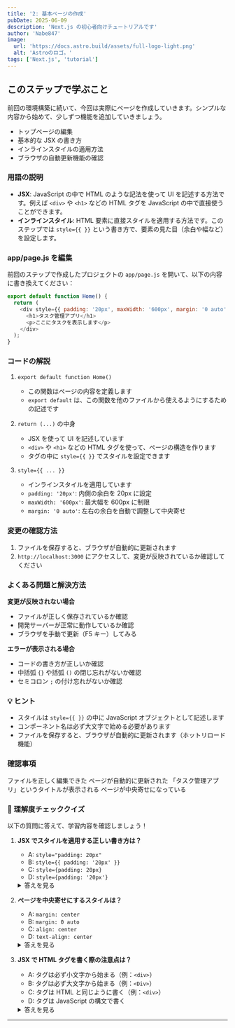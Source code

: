 ```yaml
---
title: '2: 基本ページの作成'
pubDate: 2025-06-09
description: 'Next.js の初心者向けチュートリアルです'
author: 'Nabe847'
image:
  url: 'https://docs.astro.build/assets/full-logo-light.png'
  alt: 'Astroのロゴ。'
tags: ['Next.js', 'tutorial']
---
```


## このステップで学ぶこと

前回の環境構築に続いて、今回は実際にページを作成していきます。シンプルな内容から始めて、少しずつ機能を追加していきましょう。

- トップページの編集
- 基本的な JSX の書き方
- インラインスタイルの適用方法
- ブラウザの自動更新機能の確認

### 用語の説明

- **JSX**: JavaScript の中で HTML のような記法を使って UI を記述する方法です。例えば `<div>` や `<h1>` などの HTML タグを JavaScript の中で直接使うことができます。
- **インラインスタイル**: HTML 要素に直接スタイルを適用する方法です。このステップでは `style={{ }}` という書き方で、要素の見た目（余白や幅など）を設定します。

### app/page.js を編集

前回のステップで作成したプロジェクトの `app/page.js` を開いて、以下の内容に書き換えてください：

```javascript
export default function Home() {
  return (
    <div style={{ padding: '20px', maxWidth: '600px', margin: '0 auto' }}>
      <h1>タスク管理アプリ</h1>
      <p>ここにタスクを表示します</p>
    </div>
  );
}
```

### コードの解説

1. `export default function Home()`
   - この関数はページの内容を定義します
   - `export default` は、この関数を他のファイルから使えるようにするための記述です

2. `return (...)` の中身

   - JSX を使って UI を記述しています
   - `<div>` や `<h1>` などの HTML タグを使って、ページの構造を作ります
   - タグの中に `style={{ }}` でスタイルを設定できます

3. `style={{ ... }}`
   - インラインスタイルを適用しています
   - `padding: '20px'`: 内側の余白を 20px に設定
   - `maxWidth: '600px'`: 最大幅を 600px に制限
   - `margin: '0 auto'`: 左右の余白を自動で調整して中央寄せ

### 変更の確認方法

1. ファイルを保存すると、ブラウザが自動的に更新されます
2. `http://localhost:3000` にアクセスして、変更が反映されているか確認してください

### よくある問題と解決方法

**変更が反映されない場合**

- ファイルが正しく保存されているか確認
- 開発サーバーが正常に動作しているか確認
- ブラウザを手動で更新（F5 キー）してみる

**エラーが表示される場合**

- コードの書き方が正しいか確認
- 中括弧 `{}` や括弧 `()` の閉じ忘れがないか確認
- セミコロン `;` の付け忘れがないか確認

### 💡 ヒント

- スタイルは `style={{ }}` の中に JavaScript オブジェクトとして記述します
- コンポーネント名は必ず大文字で始める必要があります
- ファイルを保存すると、ブラウザが自動的に更新されます（ホットリロード機能）

### 確認事項


<div>
  <ChecklistItem client:load id="step2-point1">
    ファイルを正しく編集できた
  </ChecklistItem>
  <ChecklistItem client:load id="step2-point2">
    ページが自動的に更新された
  </ChecklistItem>
  <ChecklistItem client:load id="step2-point3">
    「タスク管理アプリ」というタイトルが表示される
  </ChecklistItem>
  <ChecklistItem client:load id="step2-point4">
    ページが中央寄せになっている
  </ChecklistItem>
</div>

### 🎯 理解度チェッククイズ

以下の質問に答えて、学習内容を確認しましょう！

1. **JSX でスタイルを適用する正しい書き方は？**

   - A: `style="padding: 20px"`
   - B: `style={{ padding: '20px' }}`
   - C: `style={padding: 20px}`
   - D: `style={padding: '20px'}`

   <details>
   <summary>答えを見る</summary>

   **答え: B: `style={{ padding: '20px' }}`**
   - JSX では、スタイルを JavaScript オブジェクトとして記述します
   - 外側の `{}` は JSX の式を表し、内側の `{}` は JavaScript オブジェクトを表します
   </details>

2. **ページを中央寄せにするスタイルは？**

   - A: `margin: center`
   - B: `margin: 0 auto`
   - C: `align: center`
   - D: `text-align: center`

   <details>
   <summary>答えを見る</summary>

   **答え: B: `margin: 0 auto`**
   - `margin: 0 auto` は、上下の余白を 0 に、左右の余白を自動で調整して中央寄せにします
   - これは要素を水平方向に中央に配置する一般的な方法です
   </details>

3. **JSX で HTML タグを書く際の注意点は？**

   - A: タグは必ず小文字から始まる（例：`<div>`）
   - B: タグは必ず大文字から始まる（例：`<Div>`）
   - C: タグは HTML と同じように書く（例：`<div>`）
   - D: タグは JavaScript の構文で書く

   <details>
   <summary>答えを見る</summary>

   **答え: C: タグは HTML と同じように書く（例：`<div>`）**
   - JSX では、通常の HTML タグ（`<div>`、`<h1>` など）は HTML と同じように書きます
   - コンポーネント名（このステップでは使用しません）の場合のみ大文字から始まります
   </details>

---
